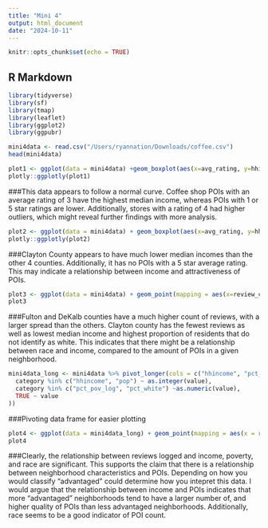 ```yaml
---
title: "Mini 4"
output: html_document
date: "2024-10-11"
---
```


```r
knitr::opts_chunk$set(echo = TRUE)
```

## R Markdown
```r
library(tidyverse)
library(sf)
library(tmap)
library(leaflet)
library(ggplot2)
library(ggpubr)
```
```r
mini4data <- read.csv("/Users/ryannation/Downloads/coffee.csv")
head(mini4data)
```
```r
plot1 <- ggplot(data = mini4data) +geom_boxplot(aes(x=avg_rating, y=hhincome, group = cut(avg_rating, breaks = 5)), color="black", fill="white")
plotly::ggplotly(plot1)
```
###This data appears to follow a normal curve. Coffee shop POIs with an average rating of 3 have the highest median income, whereas POIs with 1 or 5 star ratings are lower. Additionally, stores with a rating of 4 had higher outliers, which might reveal further findings with more analysis.
```r
plot2 <- ggplot(data = mini4data) + geom_boxplot(aes(x=avg_rating, y=hhincome, group = cut(avg_rating, breaks = 5)), color = "black", fill = "white") + facet_wrap(~county) + labs(x = "Average Yelp Rating", y = "Median Annual Household Income ($)")
plotly::ggplotly(plot2)
```
###Clayton County appears to have much lower median incomes than the other 4 counties. Additionally, it has no POIs with a 5 star average rating. This may indicate a relationship between income and attractiveness of POIs.
```r
plot3 <- ggplot(data = mini4data) + geom_point(mapping = aes(x=review_count_log, y=hhincome, color = pct_white)) + facet_wrap(~county) + labs(x = "Review Count (log)", y = "Median Annual Household Income", color = "Percentage of residents\nwho self-identified as white", title = "Scatterplot: Review Count vs. Household Income") + scale_color_gradient(low="darkblue", high = "red") + theme(guides(color = guide_legend(override.aes = list(size = 1))))
plot3
```
###Fulton and DeKalb counties have a much higher count of reviews, with a larger spread than the others. Clayton county has the fewest reviews as well as lowest median income and highest proportion of residents that do not identify as white. This indicates that there might be a relationship between race and income, compared to the amount of POIs in a given neighborhood.
```r
mini4data_long <- mini4data %>% pivot_longer(cols = c("hhincome", "pct_pov_log", "pct_white", "pop"), names_to = "category", values_to = "value") %>% mutate(value = case_when(
  category %in% c("hhincome", "pop") ~ as.integer(value),
  category %in% c("pct_pov_log", "pct_white") ~as.numeric(value),
  TRUE ~ value
))
```
###Pivoting data frame for easier plotting
```r
plot4 <- ggplot(data = mini4data_long) + geom_point(mapping = aes(x = review_count_log, y = value, color = county)) + facet_wrap(~category, scales = "free_y") + labs(x = "Review Count Logged", y = "Values", color = "County", title = "Scatterplot between logged review count & neighborhood characteristics\nUsing Yelp data in Five Counties Around Atlanta, GA") + geom_smooth(mapping = aes(x = review_count_log, y = value, color = county), method = lm, se = FALSE) + ggpubr::stat_cor(aes(x = review_count_log, y = value), method = "pearson")
plot4
```
###Clearly, the relationship between reviews logged and income, poverty, and race are significant. This supports the claim that there is a relationship between neighborhood characteristics and POIs. Depending on how you would classify "advantaged" could determine how you intepret this data. I would argue that the relationship between income and POIs indicates that more "advantaged" neighborhoods tend to have a larger number of, and higher quality of POIs than less advantaged neighborhoods. Additionally, race seems to be a good indicator of POI count. 